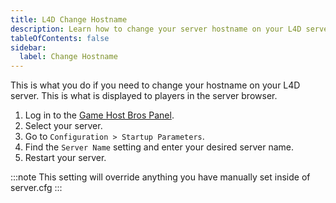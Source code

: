 ```yaml
---
title: L4D Change Hostname
description: Learn how to change your server hostname on your L4D server.
tableOfContents: false
sidebar:
  label: Change Hostname
---
```


This is what you do if you need to change your hostname on your L4D server. This is what is displayed to players in the server browser.

1. Log in to the [Game Host Bros Panel](https://panel.gamehostbros.com/).
2. Select your server.
3. Go to `Configuration > Startup Parameters`.
4. Find the `Server Name` setting and enter your desired server name.
5. Restart your server.

:::note
This setting will override anything you have manually set inside of server.cfg
:::